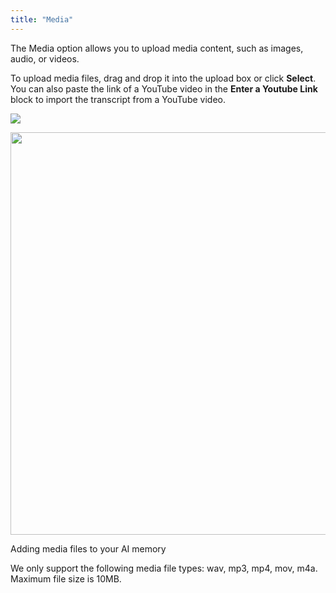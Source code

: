 ```yaml
---
title: "Media"
---
```


The Media option allows you to upload media content, such as images, audio, or videos.

To upload media files, drag and drop it into the upload box or click **Select**. You can also paste the link of a YouTube video in the **Enter a Youtube Link** block to import the transcript from a YouTube video.

![](image.png)

<img height="644" width="1190" src="https://files.gitbook.com/v0/b/gitbook-x-prod.appspot.com/o/spaces%2FdbMN7r709l6jIY1z4OHN%2Fuploads%2Ff1RBBR371JHVbQFBkXlb%2F%5BPAI%5D%20Memory%20Upload%20Adding%20Media.gif?alt=media&token=3f2f5a92-7485-4798-8a54-06f6d39eec0f" />

Adding media files to your AI memory

We only support the following media file types: wav, mp3, mp4, mov, m4a. Maximum file size is 10MB.